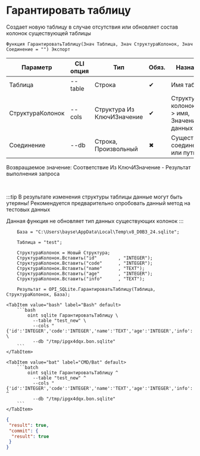 ﻿---
sidebar_position: 5
description: Гарантировать таблицу и другие функции для работы с SQLite в Открытом пакете интеграций - бесплатной open-source библиотеке интеграций для 1С:Предприятие 8, OneScript и CLI
keywords: [1C, 1С, 1С:Предприятие, 1С:Предприятие 8.3, API, Интеграция, Сервисы, Обмен, OneScript, CLI, SQLite]
---


# Гарантировать таблицу
 Создает новую таблицу в случае отсутствия или обновляет состав колонок существующей таблицы



`Функция ГарантироватьТаблицу(Знач Таблица, Знач СтруктураКолонок, Знач Соединение = "") Экспорт`

  | Параметр | CLI опция | Тип | Обяз. | Назначение |
  |-|-|-|-|-|
  | Таблица | --table | Строка | &#x2714; | Имя таблицы |
  | СтруктураКолонок | --cols | Структура Из КлючИЗначение | &#x2714; | Структура колонок: Ключ > имя, Значение > Тип данных |
  | Соединение | --db | Строка, Произвольный | &#x2716; | Существующее соединение или путь к базе |

  
  Возвращаемое значение:   Соответствие Из КлючИЗначение - Результат выполнения запроса

<br/>

:::tip
В результате изменения структуры таблицы данные могут быть утеряны! Рекомендуется предварительно опробовать данный метод на тестовых данных

Данная функция не обновляет тип данных существующих колонок
:::
<br/>



```bsl title="Пример использования для 1С:Предприятие/OneScript"
    База = "C:\Users\bayse\AppData\Local\Temp\v8_D0B3_24.sqlite";

    Таблица = "test";

    СтруктураКолонок = Новый Структура;
    СтруктураКолонок.Вставить("id"        , "INTEGER");
    СтруктураКолонок.Вставить("code"      , "INTEGER");
    СтруктураКолонок.Вставить("name"      , "TEXT");
    СтруктураКолонок.Вставить("age"       , "INTEGER");
    СтруктураКолонок.Вставить("info"      , "TEXT");

    Результат = OPI_SQLite.ГарантироватьТаблицу(Таблица, СтруктураКолонок, База);
```
    

 <Tabs>
  
    <TabItem value="bash" label="Bash" default>
        ```bash
            oint sqlite ГарантироватьТаблицу \
              --table "test_new" \
              --cols "{'id':'INTEGER','code':'INTEGER','name':'TEXT','age':'INTEGER','info':'TEXT'}" \
              --db "/tmp/ipgx4dqx.bon.sqlite"
        ```
    </TabItem>
  
    <TabItem value="bat" label="CMD/Bat" default>
        ```batch
            oint sqlite ГарантироватьТаблицу ^
              --table "test_new" ^
              --cols "{'id':'INTEGER','code':'INTEGER','name':'TEXT','age':'INTEGER','info':'TEXT'}" ^
              --db "/tmp/ipgx4dqx.bon.sqlite"
        ```
    </TabItem>
</Tabs>


```json title="Результат"
{
 "result": true,
 "commit": {
  "result": true
 }
}
```

